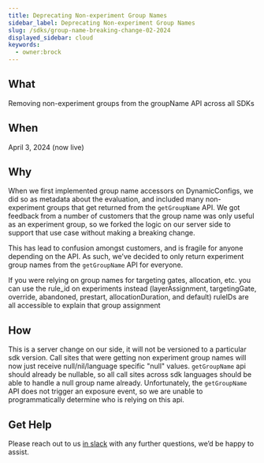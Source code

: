 ```yaml
---
title: Deprecating Non-experiment Group Names
sidebar_label: Deprecating Non-experiment Group Names
slug: /sdks/group-name-breaking-change-02-2024
displayed_sidebar: cloud
keywords:
  - owner:brock
---
```


## What
Removing non-experiment groups from the groupName API across all SDKs

## When
April 3, 2024 (now live)

## Why
When we first implemented group name accessors on DynamicConfigs, we did so as metadata about the evaluation, and included many non-experiment groups that get returned from the `getGroupName` API.  We got feedback from a number of customers that the group name was only useful as an experiment group, so we forked the logic on our server side to support that use case without making a breaking change.

This has lead to confusion amongst customers, and is fragile for anyone depending on the API.  As such, we’ve decided to only return experiment group names from the `getGroupName` API for everyone.

If you were relying on group names for targeting gates, allocation, etc. you can use the rule_id on experiments instead (layerAssignment, targetingGate, override, abandoned, prestart, allocationDuration, and default) ruleIDs are all accessible to explain that group assignment

## How
This is a server change on our side, it will not be versioned to a particular sdk version.  Call sites that were getting non experiment group names will now just receive null/nil/language specific "null" values. `getGroupName` api should already be nullable, so all call sites across sdk languages should be able to handle a null group name already.  Unfortunately, the `getGroupName` API does not trigger an exposure event, so we are unable to programmatically determine who is relying on this api.

## Get Help
Please reach out to us [in slack](https://statsig.com/slack) with any further questions, we’d be happy to assist.
